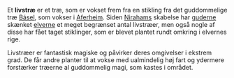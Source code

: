 {{title:Livstræ}}
{{author:Laura Holmegaard}}
{{timestamp:2009-09-18T14:43:58Z}}
{{copyright:Livstræ}}
Et '''livstræ''' er et træ, som er vokset frem fra en stikling fra det guddommelige træ [[Básel]], som vokser i [[Aferheim]]. Siden [[Niraham|Nirahams]] skabelse har [[guderne]] skænket [[elver|elverne]] et meget begrænset antal livstræer, men også nogle af disse har fået taget stiklinger, som er blevet plantet rundt omkring i elvernes rige.

Livstræer er fantastisk magiske og påvirker deres omgivelser i ekstrem grad. De får andre planter til at vokse med ualmindelig høj fart og ydermere forstærker træerne al guddommelig magi, som kastes i området.